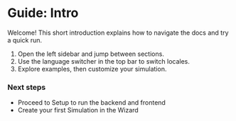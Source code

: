 # Guide: Intro

Welcome! This short introduction explains how to navigate the docs and try a quick run.

1. Open the left sidebar and jump between sections.
2. Use the language switcher in the top bar to switch locales.
3. Explore examples, then customize your simulation.

### Next steps

- Proceed to Setup to run the backend and frontend
- Create your first Simulation in the Wizard

